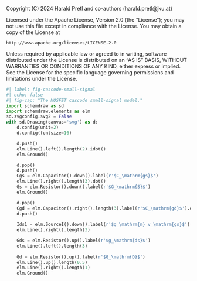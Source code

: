 ::: {.content-hidden}
Copyright (C) 2024 Harald Pretl and co-authors (harald.pretl@jku.at)

Licensed under the Apache License, Version 2.0 (the "License");
you may not use this file except in compliance with the License.
You may obtain a copy of the License at

    http://www.apache.org/licenses/LICENSE-2.0

Unless required by applicable law or agreed to in writing, software
distributed under the License is distributed on an "AS IS" BASIS,
WITHOUT WARRANTIES OR CONDITIONS OF ANY KIND, either express or implied.
See the License for the specific language governing permissions and
limitations under the License.
:::

```python
#| label: fig-cascode-small-signal
#| echo: false
#| fig-cap: "The MOSFET cascode small-signal model."
import schemdraw as sd
import schemdraw.elements as elm
sd.svgconfig.svg2 = False
with sd.Drawing(canvas='svg') as d:
    d.config(unit=2)
    d.config(fontsize=16)

    d.push()
    elm.Line().left().length(2).idot()
    elm.Ground()

    d.pop()
    d.push()
    Cgs = elm.Capacitor().down().label(r'$C_\mathrm{gs}$')
    elm.Line().right().length(3).dot()
    Gs = elm.Resistor().down().label(r'$G_\mathrm{S}$')
    elm.Ground()

    d.pop()
    Cgd = elm.Capacitor().right().length(3).label(r'$C_\mathrm{gd}$').dot()
    d.push()
    
    Ids1 = elm.SourceI().down().label(r'$g_\mathrm{m} v_\mathrm{gs}$')
    elm.Line().right().length(3)

    Gds = elm.Resistor().up().label(r'$g_\mathrm{ds}$')
    elm.Line().left().length(3)
    
    Gd = elm.Resistor().up().label(r'$G_\mathrm{D}$')
    elm.Line().up().length(0.5)
    elm.Line().right().length(1)
    elm.Ground()
```
